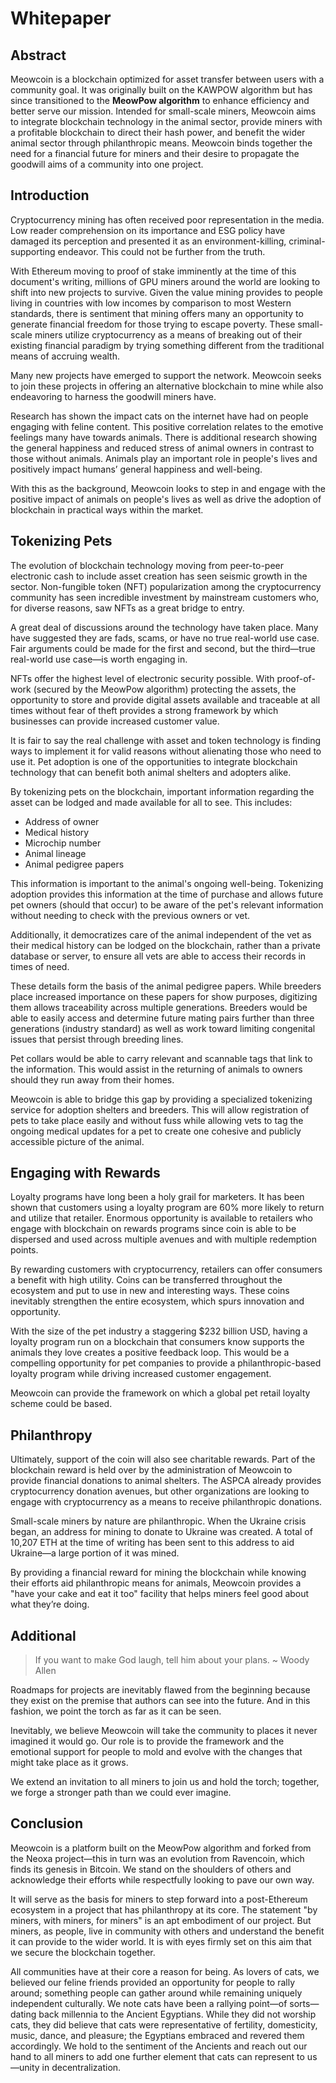 # Whitepaper

## Abstract
Meowcoin is a blockchain optimized for asset transfer between users with a community goal. It was originally built on the KAWPOW algorithm but has since transitioned to the **MeowPow algorithm** to enhance efficiency and better serve our mission. Intended for small-scale miners, Meowcoin aims to integrate blockchain technology in the animal sector, provide miners with a profitable blockchain to direct their hash power, and benefit the wider animal sector through philanthropic means. Meowcoin binds together the need for a financial future for miners and their desire to propagate the goodwill aims of a community into one project.

## Introduction
Cryptocurrency mining has often received poor representation in the media. Low reader comprehension on its importance and ESG policy have damaged its perception and presented it as an environment-killing, criminal-supporting endeavor. This could not be further from the truth.

With Ethereum moving to proof of stake imminently at the time of this document's writing, millions of GPU miners around the world are looking to shift into new projects to survive. Given the value mining provides to people living in countries with low incomes by comparison to most Western standards, there is sentiment that mining offers many an opportunity to generate financial freedom for those trying to escape poverty. These small-scale miners utilize cryptocurrency as a means of breaking out of their existing financial paradigm by trying something different from the traditional means of accruing wealth.

Many new projects have emerged to support the network. Meowcoin seeks to join these projects in offering an alternative blockchain to mine while also endeavoring to harness the goodwill miners have.

Research has shown the impact cats on the internet have had on people engaging with feline content. This positive correlation relates to the emotive feelings many have towards animals. There is additional research showing the general happiness and reduced stress of animal owners in contrast to those without animals. Animals play an important role in people's lives and positively impact humans’ general happiness and well-being.

With this as the background, Meowcoin looks to step in and engage with the positive impact of animals on people's lives as well as drive the adoption of blockchain in practical ways within the market.

## Tokenizing Pets
The evolution of blockchain technology moving from peer-to-peer electronic cash to include asset creation has seen seismic growth in the sector. Non-fungible token (NFT) popularization among the cryptocurrency community has seen incredible investment by mainstream customers who, for diverse reasons, saw NFTs as a great bridge to entry.

A great deal of discussions around the technology have taken place. Many have suggested they are fads, scams, or have no true real-world use case. Fair arguments could be made for the first and second, but the third—true real-world use case—is worth engaging in.

NFTs offer the highest level of electronic security possible. With proof-of-work (secured by the MeowPow algorithm) protecting the assets, the opportunity to store and provide digital assets available and traceable at all times without fear of theft provides a strong framework by which businesses can provide increased customer value.

It is fair to say the real challenge with asset and token technology is finding ways to implement it for valid reasons without alienating those who need to use it. Pet adoption is one of the opportunities to integrate blockchain technology that can benefit both animal shelters and adopters alike.

By tokenizing pets on the blockchain, important information regarding the asset can be lodged and made available for all to see. This includes:

- Address of owner
- Medical history
- Microchip number
- Animal lineage
- Animal pedigree papers

This information is important to the animal's ongoing well-being. Tokenizing adoption provides this information at the time of purchase and allows future pet owners (should that occur) to be aware of the pet's relevant information without needing to check with the previous owners or vet.

Additionally, it democratizes care of the animal independent of the vet as their medical history can be lodged on the blockchain, rather than a private database or server, to ensure all vets are able to access their records in times of need.

These details form the basis of the animal pedigree papers. While breeders place increased importance on these papers for show purposes, digitizing them allows traceability across multiple generations. Breeders would be able to easily access and determine future mating pairs further than three generations (industry standard) as well as work toward limiting congenital issues that persist through breeding lines.

Pet collars would be able to carry relevant and scannable tags that link to the information. This would assist in the returning of animals to owners should they run away from their homes.

Meowcoin is able to bridge this gap by providing a specialized tokenizing service for adoption shelters and breeders. This will allow registration of pets to take place easily and without fuss while allowing vets to tag the ongoing medical updates for a pet to create one cohesive and publicly accessible picture of the animal.

## Engaging with Rewards
Loyalty programs have long been a holy grail for marketers. It has been shown that customers using a loyalty program are 60% more likely to return and utilize that retailer. Enormous opportunity is available to retailers who engage with blockchain on rewards programs since coin is able to be dispersed and used across multiple avenues and with multiple redemption points.

By rewarding customers with cryptocurrency, retailers can offer consumers a benefit with high utility. Coins can be transferred throughout the ecosystem and put to use in new and interesting ways. These coins inevitably strengthen the entire ecosystem, which spurs innovation and opportunity.

With the size of the pet industry a staggering $232 billion USD, having a loyalty program run on a blockchain that consumers know supports the animals they love creates a positive feedback loop. This would be a compelling opportunity for pet companies to provide a philanthropic-based loyalty program while driving increased customer engagement.

Meowcoin can provide the framework on which a global pet retail loyalty scheme could be based.

## Philanthropy
Ultimately, support of the coin will also see charitable rewards. Part of the blockchain reward is held over by the administration of Meowcoin to provide financial donations to animal shelters. The ASPCA already provides cryptocurrency donation avenues, but other organizations are looking to engage with cryptocurrency as a means to receive philanthropic donations.

Small-scale miners by nature are philanthropic. When the Ukraine crisis began, an address for mining to donate to Ukraine was created. A total of 10,207 ETH at the time of writing has been sent to this address to aid Ukraine—a large portion of it was mined.

By providing a financial reward for mining the blockchain while knowing their efforts aid philanthropic means for animals, Meowcoin provides a "have your cake and eat it too" facility that helps miners feel good about what they’re doing.

## Additional
> If you want to make God laugh, tell him about your plans. ~ Woody Allen

Roadmaps for projects are inevitably flawed from the beginning because they exist on the premise that authors can see into the future. And in this fashion, we point the torch as far as it can be seen.

Inevitably, we believe Meowcoin will take the community to places it never imagined it would go. Our role is to provide the framework and the emotional support for people to mold and evolve with the changes that might take place as it grows.

We extend an invitation to all miners to join us and hold the torch; together, we forge a stronger path than we could ever imagine.

## Conclusion
Meowcoin is a platform built on the MeowPow algorithm and forked from the Neoxa project—this in turn was an evolution from Ravencoin, which finds its genesis in Bitcoin. We stand on the shoulders of others and acknowledge their efforts while respectfully looking to pave our own way.

It will serve as the basis for miners to step forward into a post-Ethereum ecosystem in a project that has philanthropy at its core. The statement "by miners, with miners, for miners" is an apt embodiment of our project. But miners, as people, live in community with others and understand the benefit it can provide to the wider world. It is with eyes firmly set on this aim that we secure the blockchain together.

All communities have at their core a reason for being. As lovers of cats, we believed our feline friends provided an opportunity for people to rally around; something people can gather around while remaining uniquely independent culturally. We note cats have been a rallying point—of sorts—dating back millennia to the Ancient Egyptians. While they did not worship cats, they did believe that cats were representative of fertility, domesticity, music, dance, and pleasure; the Egyptians embraced and revered them accordingly. We hold to the sentiment of the Ancients and reach out our hand to all miners to add one further element that cats can represent to us—unity in decentralization.

